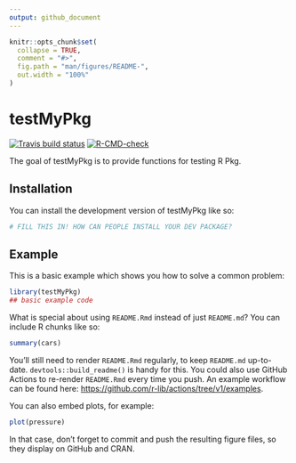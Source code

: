 ```yaml
---
output: github_document
---
```


<!-- README.md is generated from README.Rmd. Please edit that file -->

```r
knitr::opts_chunk$set(
  collapse = TRUE,
  comment = "#>",
  fig.path = "man/figures/README-",
  out.width = "100%"
)
```

# testMyPkg

<!-- badges: start -->
[![Travis build status](https://travis-ci.com/bj0909/testMyPkg.svg?branch=master)](https://travis-ci.com/bj0909/testMyPkg)
[![R-CMD-check](https://github.com/bj0909/testMyPkg/actions/workflows/R-CMD-check.yaml/badge.svg)](https://github.com/bj0909/testMyPkg/actions/workflows/R-CMD-check.yaml)
<!-- badges: end -->

The goal of testMyPkg is to provide functions for testing R Pkg.

## Installation

You can install the development version of testMyPkg like so:

``` r
# FILL THIS IN! HOW CAN PEOPLE INSTALL YOUR DEV PACKAGE?
```

## Example

This is a basic example which shows you how to solve a common problem:

```r
library(testMyPkg)
## basic example code
```

What is special about using `README.Rmd` instead of just `README.md`? You can include R chunks like so:

```r
summary(cars)
```

You'll still need to render `README.Rmd` regularly, to keep `README.md` up-to-date. `devtools::build_readme()` is handy for this. You could also use GitHub Actions to re-render `README.Rmd` every time you push. An example workflow can be found here: <https://github.com/r-lib/actions/tree/v1/examples>.

You can also embed plots, for example:

```r
plot(pressure)
```

In that case, don't forget to commit and push the resulting figure files, so they display on GitHub and CRAN.
